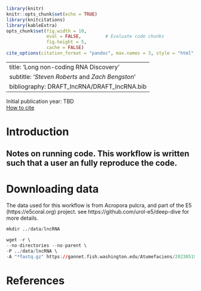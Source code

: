 ```r
library(knitr)
knitr::opts_chunk$set(echo = TRUE)
library(knitcitations)
library(kableExtra)
opts_chunk$set(fig.width = 10,
               eval = FALSE,         # Evaluate code chunks
               fig.height = 5,
               cache = FALSE)
cite_options(citation_format = "pandoc", max.names = 3, style = "html", hyperlink = "to.html")
```

---
title: 'Long non-coding RNA Discovery'
subtitle: '*Steven Roberts* and  *Zach Bengston*'
bibliography: DRAFT_lncRNA/DRAFT_lncRNA.bib
---

Initial publication year: TBD <br> [How to cite](https://marineomics.github.io/#How_to_Cite)

# Introduction



## Notes on running code. This workflow is written such that a user an fully reproduce the code. 



# Downloading data

The data used for this workflow is from Acropora pulcra, and part of the E5 (https://e5coral.org) project. see https://github.com/urol-e5/deep-dive for more details.

```r
mkdir ../data/lncRNA

wget -r \
--no-directories --no-parent \
-P ../data/lncRNA \
-A "*fastq.gz" https://gannet.fish.washington.edu/Atumefaciens/20230519-E5_coral-fastqc-fastp-multiqc-RNAseq/A_pulchra/trimmed/

```




# References {#refs}
